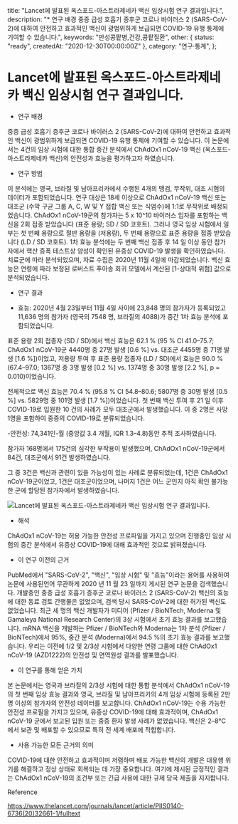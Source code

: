 
  title: "Lancet에 발표된 옥스포드-아스트라제네카 백신 임상시험 연구 결과입니다.",
  description: "* 연구 배경  중증 급성 호흡기 증후군 코로나 바이러스 2 (SARS-CoV-2)에 대하여 안전하고 효과적인 백신이 광범위하게 보급되면 COVID-19 유행 통제에 기여할 수 있습니다.",
  keywords: "만성콩팥병,건강,콩팥질환",
  other: { status: "ready", createdAt: "2020-12-30T00:00:00Z" },
  category: "연구·통계",
};

# Lancet에 발표된 옥스포드-아스트라제네카 백신 임상시험 연구 결과입니다.

- 연구 배경

중증 급성 호흡기 증후군 코로나 바이러스 2 (SARS-CoV-2)에 대하여 안전하고 효과적인 백신이 광범위하게 보급되면 COVID-19 유행 통제에 기여할 수 있습니다. 이 논문에서는 4건의 임상 시험에 대한 통합 중간 분석에서 ChAdOx1 nCoV-19 백신 (옥스포드-아스트라제네카 백신)의 안전성과 효능을 평가하고자 하였습니다.

- 연구 방법

이 분석에는 영국, 브라질 및 남아프리카에서 수행된 4개의 맹검, 무작위, 대조 시험의 데이터가 포함되었습니다. 연구 대상은 18세 이상으로 ChAdOx1 nCoV-19 백신 또는 대조군 (수막 구균 그룹 A, C, W 및 Y 접합 백신 또는 식염수)에 1:1로 무작위로 배정되었습니다. ChAdOx1 nCoV-19군의 참가자는 5 x 10^10 바이러스 입자를 포함하는 백신을 2회 접종 받았습니다 (표준 용량; SD / SD 코호트). 그러나 영국 임상 시험에서 일부는 첫 번째 용량으로 절반 용량을 (저용량), 두 번째 용량으로 표준 용량을 접종 받았습니다 (LD / SD 코호트). 1차 효능 분석에는 두 번째 백신 접종 후 14 일 이상 동안 참가자에서 핵산 증폭 테스트상 양성이 확인된 유증상 COVID-19 발생을 확인하였습니다. 치료군에 따라 분석되었으며, 자료 수집은 2020년 11월 4일에 마감되었습니다. 백신 효능은 연령에 따라 보정된 로버스트 푸아송 회귀 모델에서 계산된 [1-상대적 위험] 값으로 분석되었습니다.

- 연구 결과

* 효능: 2020년 4월 23일부터 11월 4일 사이에 23,848 명의 참가자가 등록되었고 11,636 명의 참가자 (영국의 7548 명, 브라질의 4088)가 중간 1차 효능 분석에 포함되었습니다.

표준 용량 2회 접종자 (SD / SD)에서 백신 효능은 62.1 % (95 % CI 41.0–75.7; ChAdOx1 nCoV-19군 4440명 중 27명 발생 [0.6 %] vs. 대조군 4455명 중 71명 발생 [1.6 %])이었고, 저용량 투여 후 표준 용량 접종자 (LD / SD)에서 효능은 90.0 % (67.4–97.0; 1367명 중 3명 발생 [0.2 %] vs. 1374명 중 30명 발생 [2.2 %], p = 0.010)이었습니다.

전체적으로 백신 효능은 70.4 % (95.8 % CI 54.8–80.6; 5807명 중 30명 발생 [0.5 %] vs. 5829명 중 101명 발생 [1.7 %])이었습니다.
첫 번째 백신 투여 후 21 일 이후 COVID-19로 입원한 10 건의 사례가 모두 대조군에서 발생했습니다. 이 중 2명은 사망 1명을 포함하여 중증의 COVID-19로 분류되었습니다.

-안전성: 74,341인-월 (중앙값 3.4 개월, IQR 1.3–4.8)동안 추적 조사하였습니다.

참가자 168명에서 175건의 심각한 부작용이 발생했으며, ChAdOx1 nCoV-19군에서 84건, 대조군에서 91건 발생하였습니다.

그 중 3건은 백신과 관련이 있을 가능성이 있는 사례로 분류되었는데, 1건은 ChAdOx1 nCoV-19군이었고, 1건은 대조군이었으며, 나머지 1건은 어느 군인지 아직 확인 불가능한 군에 할당된 참가자에서 발생하였습니다.

<Image src={image} alt="Lancet에 발표된 옥스포드-아스트라제네카 백신 임상시험 연구 결과입니다." />

- 해석

ChAdOx1 nCoV-19는 허용 가능한 안전성 프로파일을 가지고 있으며 진행중인 임상 시험의 중간 분석에서 유증상 COVID-19에 대해 효과적인 것으로 밝혀졌습니다.

- 이 연구 이전의 근거

PubMed에서 "SARS-CoV-2", "백신", "임상 시험" 및 "효능"이라는 용어를 사용하여 논문에 사용된언어 무관하게 2020 년 11 월 23 일까지 게시된 연구 논문을 검색했습니다. 개발중인 중증 급성 호흡기 증후군 코로나 바이러스 2 (SARS-CoV-2) 백신의 효능에 대한 동료 검토 간행물은 없었으며, 검색 당시 SARS-CoV-2에 대한 허가된 백신도 없었습니다. 최근 세 명의 백신 개발자가 미디어 (Pfizer / BioNTech, Moderna 및 Gamaleya National Research Center)의 3상 시험에서 초기 효능 결과를 보고했습니다. mRNA 백신을 개발하는 Pfizer / BioNTech와 Moderna는 1차 분석 (Pfizer / BioNTech)에서 95%, 중간 분석 (Moderna)에서 94.5 %의 초기 효능 결과를 보고했습니다. 우리는 이전에 1/2 및 2/3상 시험에서 다양한 연령 그룹에 대한 ChAdOx1 nCoV-19 (AZD1222)의 안전성 및 면역원성 결과를 발표했습니다.

- 이 연구를 통해 얻은 가치

본 논문에서는 영국과 브라질의 2/3상 시험에 대한 통합 분석에서 ChAdOx1 nCoV-19의 첫 번째 임상 효능 결과와 영국, 브라질 및 남아프리카의 4개 임상 시험에 등록된 2만 명 이상의 참가자의 안전성 데이터를 보고합니다. ChAdOx1 nCoV-19는 수용 가능한 안전성 프로필을 가지고 있으며, 유증상 COVID-19에 대해 효과적이며, ChAdOx1 nCoV-19 군에서 보고된 입원 또는 중증 환자 발생 사례가 없었습니다. 백신은 2–8°C에서 보관 및 배포할 수 있으므로 특히 전 세계 배포에 적합합니다.

- 사용 가능한 모든 근거의 의미

COVID-19에 대한 안전하고 효과적이며 저렴하며 배포 가능한 백신의 개발은 대유행 위기를 해결하고 정상 상태로 회복되는 데 가장 중요합니다. 여기에 제시된 긍정적인 결과는 ChAdOx1 nCoV-19의 조건부 또는 긴급 사용에 대한 규제 당국 제출을 지지합니다.

Reference

https://www.thelancet.com/journals/lancet/article/PIIS0140-6736(20)32661-1/fulltext
